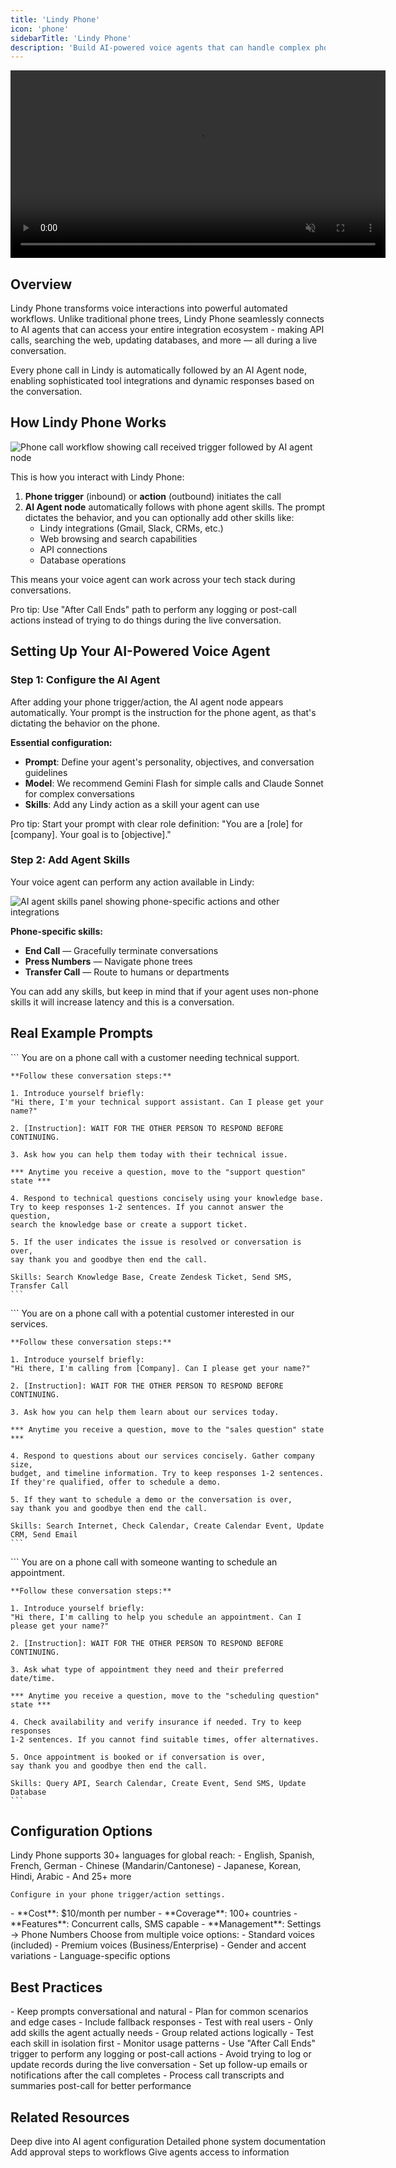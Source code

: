 ```yaml
---
title: 'Lindy Phone'
icon: 'phone'
sidebarTitle: 'Lindy Phone'
description: 'Build AI-powered voice agents that can handle complex phone conversations with tool integrations'
---
```


<div style={{ display: 'flex', justifyContent: 'center', margin: '2rem 0' }}>
  <div className="video-card">
    <video
      src="https://lindy-docs-content.nyc3.digitaloceanspaces.com/Phone%20Calls.mp4"
      width="600"
      autoPlay
      muted
      loop
      playsInline
      style={{ display: 'block', width: '100%', borderRadius: '16px' }}
    />
  </div>
</div>

## Overview

Lindy Phone transforms voice interactions into powerful automated workflows. Unlike traditional phone trees, Lindy Phone seamlessly connects to AI agents that can access your entire integration ecosystem - making API calls, searching the web, updating databases, and more — all during a live conversation.

<Note>
Every phone call in Lindy is automatically followed by an AI Agent node, enabling sophisticated tool integrations and dynamic responses based on the conversation.
</Note>

## How Lindy Phone Works

<Frame>
  <img src="/lindy-brand-assets/lindy-utilities-lindy-phone.png" alt="Phone call workflow showing call received trigger followed by AI agent node" />
</Frame>

This is how you interact with Lindy Phone:
1. **Phone trigger** (inbound) or **action** (outbound) initiates the call
2. **AI Agent node** automatically follows with phone agent skills. The prompt dictates the behavior, and you can optionally add other skills like:
   - Lindy integrations (Gmail, Slack, CRMs, etc.)
   - Web browsing and search capabilities
   - API connections
   - Database operations

This means your voice agent can work across your tech stack during conversations.

<Tip>
Pro tip: Use "After Call Ends" path to perform any logging or post-call actions instead of trying to do things during the live conversation.
</Tip>

## Setting Up Your AI-Powered Voice Agent

### Step 1: Configure the AI Agent

After adding your phone trigger/action, the AI agent node appears automatically. Your prompt is the instruction for the phone agent, as that's dictating the behavior on the phone.

**Essential configuration:**
- **Prompt**: Define your agent's personality, objectives, and conversation guidelines
- **Model**: We recommend Gemini Flash for simple calls and Claude Sonnet for complex conversations
- **Skills**: Add any Lindy action as a skill your agent can use

<Tip>
Pro tip: Start your prompt with clear role definition: "You are a [role] for [company]. Your goal is to [objective]."
</Tip>

### Step 2: Add Agent Skills

Your voice agent can perform any action available in Lindy:

<Frame>
  <img src="/lindy-brand-assets/lindy-phone-ai-agent-skills.png" alt="AI agent skills panel showing phone-specific actions and other integrations" />
</Frame>

**Phone-specific skills:**
- **End Call** — Gracefully terminate conversations
- **Press Numbers** — Navigate phone trees
- **Transfer Call** — Route to humans or departments

You can add any skills, but keep in mind that if your agent uses non-phone skills it will increase latency and this is a conversation.

## Real Example Prompts

<AccordionGroup>
  <Accordion title="Smart Customer Support Agent">
    ```
    You are on a phone call with a customer needing technical support.

    **Follow these conversation steps:**

    1. Introduce yourself briefly:
    "Hi there, I'm your technical support assistant. Can I please get your name?"

    2. [Instruction]: WAIT FOR THE OTHER PERSON TO RESPOND BEFORE CONTINUING.

    3. Ask how you can help them today with their technical issue.

    *** Anytime you receive a question, move to the "support question" state ***

    4. Respond to technical questions concisely using your knowledge base. 
    Try to keep responses 1-2 sentences. If you cannot answer the question, 
    search the knowledge base or create a support ticket.

    5. If the user indicates the issue is resolved or conversation is over, 
    say thank you and goodbye then end the call.

    Skills: Search Knowledge Base, Create Zendesk Ticket, Send SMS, Transfer Call
    ```
  </Accordion>
  
  <Accordion title="AI Sales Assistant">
    ```
    You are on a phone call with a potential customer interested in our services.

    **Follow these conversation steps:**

    1. Introduce yourself briefly:
    "Hi there, I'm calling from [Company]. Can I please get your name?"

    2. [Instruction]: WAIT FOR THE OTHER PERSON TO RESPOND BEFORE CONTINUING.

    3. Ask how you can help them learn about our services today.

    *** Anytime you receive a question, move to the "sales question" state ***

    4. Respond to questions about our services concisely. Gather company size, 
    budget, and timeline information. Try to keep responses 1-2 sentences. 
    If they're qualified, offer to schedule a demo.

    5. If they want to schedule a demo or the conversation is over, 
    say thank you and goodbye then end the call.

    Skills: Search Internet, Check Calendar, Create Calendar Event, Update CRM, Send Email
    ```
  </Accordion>
  
  <Accordion title="Appointment Scheduler">
    ```
    You are on a phone call with someone wanting to schedule an appointment.

    **Follow these conversation steps:**

    1. Introduce yourself briefly:
    "Hi there, I'm calling to help you schedule an appointment. Can I please get your name?"

    2. [Instruction]: WAIT FOR THE OTHER PERSON TO RESPOND BEFORE CONTINUING.

    3. Ask what type of appointment they need and their preferred date/time.

    *** Anytime you receive a question, move to the "scheduling question" state ***

    4. Check availability and verify insurance if needed. Try to keep responses 
    1-2 sentences. If you cannot find suitable times, offer alternatives.

    5. Once appointment is booked or if conversation is over, 
    say thank you and goodbye then end the call.

    Skills: Query API, Search Calendar, Create Event, Send SMS, Update Database
    ```
  </Accordion>
</AccordionGroup>

## Configuration Options

<Tabs>
  <Tab title="Languages">
    Lindy Phone supports 30+ languages for global reach:
    - English, Spanish, French, German
    - Chinese (Mandarin/Cantonese)
    - Japanese, Korean, Hindi, Arabic
    - And 25+ more
    
    Configure in your phone trigger/action settings.
  </Tab>
  
  <Tab title="Phone Numbers">
    - **Cost**: $10/month per number
    - **Coverage**: 100+ countries
    - **Features**: Concurrent calls, SMS capable
    - **Management**: Settings → Phone Numbers
  </Tab>
  
  <Tab title="Voice Selection">
    Choose from multiple voice options:
    - Standard voices (included)
    - Premium voices (Business/Enterprise)
    - Gender and accent variations
    - Language-specific options
  </Tab>
</Tabs>

## Best Practices

<AccordionGroup>
  <Accordion title="Conversation Design">
    - Keep prompts conversational and natural
    - Plan for common scenarios and edge cases
    - Include fallback responses
    - Test with real users
  </Accordion>
  
  <Accordion title="Skill Selection">
    - Only add skills the agent actually needs
    - Group related actions logically
    - Test each skill in isolation first
    - Monitor usage patterns
  </Accordion>
  
  <Accordion title="Logging & Post-Call Actions">
    - Use "After Call Ends" trigger to perform any logging or post-call actions
    - Avoid trying to log or update records during the live conversation
    - Set up follow-up emails or notifications after the call completes
    - Process call transcripts and summaries post-call for better performance
  </Accordion>
</AccordionGroup>

## Related Resources

<CardGroup cols={2}>
  <Card title="Agent Steps" href="/fundamentals/lindy-101/ai-agents" icon="brain-circuit">
    Deep dive into AI agent configuration
  </Card>
  <Card title="Phone Calls Guide" href="/fundamentals/lindy-101/phone-calls" icon="phone">
    Detailed phone system documentation
  </Card>
  <Card title="Human in the Loop" href="/testing/human-in-the-loop" icon="square-user">
    Add approval steps to workflows
  </Card>
  <Card title="Knowledge Base" href="/fundamentals/lindy-101/knowledge-base" icon="database">
    Give agents access to information
  </Card>
</CardGroup>